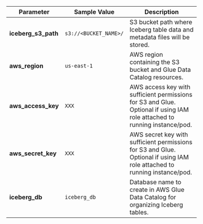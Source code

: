 
| Parameter         | Sample Value                                   | Description                                                                                             |
|-------------------|------------------------------------------------|---------------------------------------------------------------------------------------------------------|
| **iceberg_s3_path**       | `s3://<BUCKET_NAME>/`      | S3 bucket path where Iceberg table data and metadata files will be stored.                            |
| **aws_region**    | `us-east-1`                                   | AWS region containing the S3 bucket and Glue Data Catalog resources.                                  |
| **aws_access_key**| `XXX`                                          | AWS access key with sufficient permissions for S3 and Glue. Optional if using IAM role attached to running instance/pod.             |
| **aws_secret_key**| `XXX`                                          | AWS secret key with sufficient permissions for S3 and Glue. Optional if using IAM role attached to running instance/pod.          |
| **iceberg_db**      | `iceberg_db`                                | Database name to create in AWS Glue Data Catalog for organizing Iceberg tables.                      |

